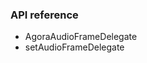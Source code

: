 
<PlatformWrapper platform="ios">

### API reference

* <Link to = "{{Global.API_REF_IOS_ROOT_RTC_KIT_VOICE_SDK}}/agoraaudioframedelegate">AgoraAudioFrameDelegate</Link>

* <Link to = "{{Global.API_REF_IOS_ROOT_RTC_ENGINE_KIT_VOICE_SDK}}/setaudioframedelegate(_:)">setAudioFrameDelegate</Link>

</PlatformWrapper>
